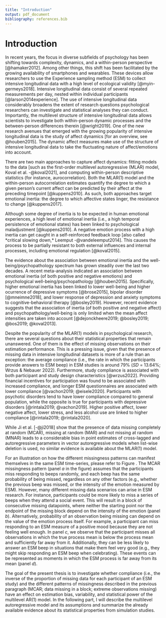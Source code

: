 ```yaml
---
title: "Introduction"
output: pdf_document
bibliography: references.bib
---
```


# Introduction

In recent years, the focus in diverse subfields of psychology has been shifting towards complexity, dynamics, and a within-person perspective [@hamaker2012]. Among other things, this shift has been facilitated by the growing availability of smartphones and wearables. These devices allow researchers to use the Experience sampling method (ESM) to collect intensive longitudinal data with a high level of ecological validity [@myin-germeys2018]. Intensive longitudinal data consist of several repeated measurements per day, nested within individual participants [@larson2014experience]. The use of intensive longitudinal data considerably broadens the extent of research questions psychological researchers can investigate and statistical analyses they can conduct. Importantly, the multilevel structure of intensive longitudinal data allows scientists to investigate both within-person dynamic processes and the between-person differences therein [@wright2019]. One of the new research avenues that emerged with the growing popularity of intensive longitudinal data is the study of affect dynamics [for an overview, see @houben2015]. The dynamic affect measures make use of the structure of intensive longitudinal data to take the fluctuating nature of affect/emotions into account.

There are two main approaches to capture affect dynamics: fitting models to the data [such as the first-order multilevel autoregressive (MLAR) model, Koval et al. -@koval2021], and computing within-person descriptive statistics (for instance, aurocorrelation). Both the MLAR(1) model and the within-person autocorrelation estimates quantify the degree to which a given person's current affect can be predicted by their affect at the preceding timepoint [@kuppens2010]. As such, both approaches target emotional inertia: the degree to which affective states linger, the resistance to change [@kuppens2017].

Although some degree of inertia is to be expected in human emotional experiences, a high level of emotional inertia (i.e., a high temporal persistence of emotional states) has been linked to psychological maladjustment [@kuppens2010]. A negative emotion process with a high inertia can get caught in a self-reinforced feedback loop [also called *critical slowing down,* Leemput -@vandeleemput2014]. This causes the process to be partially resistant to both external influences and internal processes, including emotional regulation [@koval2015].

The evidence about the association between emotional inertia and the well-being/psychopathology spectrum has grown steadily over the last two decades. A recent meta-analysis indicated an association between emotional inertia (of both positive and negative emotions) and psychological well-being/psychopathology [@houben2015]. Specifically, higher emotional inertia has been linked to lower well-being and higher ocurrence of depressive symptoms [@brose2015], bipolar disorder [@mneimne2018], and lower response of depression and anxiety symptoms to cognitive-behavioral therapy [@bosley2019]. However, recent evidence suggests that the association of inertia (of both positive and negative affect) and psychopathology/well-being is only limited when the mean affect intensities are taken into account [@dejonckheere2019; @bosley2019; @bos2019; @koval2013].

Despite the popularity of the MLAR(1) models in psychological research, there are several questions about their statistical properties that remain unanswered. One of them is the effect of missing observations on their estimation performance. This is a pressing issue, given that the presence of missing data in intensive longitudinal datasets is more of a rule than an exception: the average compliance (i.e., the rate in which the participants provide answers to ESM beep) in ESM studies is around 79% (*SD* = 13.64%; Wrzus & Nebauer 2022). Furthermore, study compliance is associated with both participant and study design characteristics [@wrzus2022]. Providing financial incentives for participation was found to be associated with increased compliance, and longer ESM questionnaires are associated with lower compliance [@vachon2019; @eisele2020]. Participants with psychotic disorders tend to have lower compliance compared to general population, while the opposite is true for participants with depressive disorders [@rintala2019; @vachon2019]. Higher positive affect, lower negative affect, lower stress, and less alcohol use are linked to higher compliance [@rintala2019; @rintala2020].

While Ji et al. [-@ji2018] show that the presence of data missing completely at random (MCAR), missing at random (MAR) and not missing at random (MNAR) leads to a considerable bias in point estimates of cross-lagged and autoregressive parameters in vector autoregressive models when list-wise deletion is used, no similar evidence is available about the MLAR(1) model.

For an illustration on how the different missingness patterns can manifest themselves in the same ESM time-series, please refer to Figure \ref{fig:fig_miss_comparison}. The MCAR missingness pattern (panel *a* in the figure) assumes that the participants miss responding to beeps randomly, and each beep has the same probability of being missed, regardless on any other factors (e.g., whether the previous beep was missed, or the intensity of the emotion measured by ESM). However, many different missing data scenarios can arise in ESM research. For instance, participants could be more likely to miss a series of beeps when they attend a social event. This will result in a block of consecutive missing datapoints, where neither the starting point nor the endpoint of the missing block depend on the intensity of the emotion (panel *b*). Alternatively, probability of an observation being missing can depend on the value of the emotion process itself. For example, a participant can miss responding to an ESM measure of a positive mood because they are not feeling well enough. In panel *c*, we observe that the participant misses all observations in which the true process mean is below the process mean and sufficiently far away from it. Additionally, they can be less likely to answer an ESM beep in situations that make them feel very good (e.g., they might skip responding an ESM beep when celebrating). These events can be represented as moments in which the ESM process is far away from its mean (panel *d*).

The goal of the present thesis is to investigate whether compliance (i.e., the inverse of the proportion of missing data for each participant of an ESM study) and the different patterns of missingness described in the previous paragraph (MCAR; data missing in a block; extreme observations missing) have an effect on estimation bias, variability, and statistical power of the multilevel AR(1) model. In the following part, I will describe the multilevel autoregressive model and its assumptions and summarize the already available evidence about its statistical properties from simulation studies.

